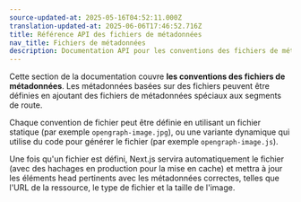```yaml
---
source-updated-at: 2025-05-16T04:52:11.000Z
translation-updated-at: 2025-06-06T17:46:52.716Z
title: Référence API des fichiers de métadonnées
nav_title: Fichiers de métadonnées
description: Documentation API pour les conventions des fichiers de métadonnées.
---
```


Cette section de la documentation couvre **les conventions des fichiers de métadonnées**. Les métadonnées basées sur des fichiers peuvent être définies en ajoutant des fichiers de métadonnées spéciaux aux segments de route.

Chaque convention de fichier peut être définie en utilisant un fichier statique (par exemple `opengraph-image.jpg`), ou une variante dynamique qui utilise du code pour générer le fichier (par exemple `opengraph-image.js`).

Une fois qu'un fichier est défini, Next.js servira automatiquement le fichier (avec des hachages en production pour la mise en cache) et mettra à jour les éléments head pertinents avec les métadonnées correctes, telles que l'URL de la ressource, le type de fichier et la taille de l'image.